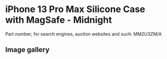 
# iPhone 13 Pro Max Silicone Case with MagSafe - Midnight

Part number, for search engines, auction websites and such: MM2U3ZM/A

## Image gallery

<div style={{ width: "768px" }}>
  <GalleryComponent
    images={[
      {
        original: "/everysource/MM2U3.png",
        thumbnail: "/everypreview/MM2U3.png",
      },
      {
        original: "/everysource/MM2U3_AV1.png",
        thumbnail: "/everypreview/MM2U3_AV1.png",
      },
      {
        original: "/everysource/MM2U3_AV2.png",
        thumbnail: "/everypreview/MM2U3_AV2.png",
      },
      {
        original: "/everysource/MM2U3_AV3.png",
        thumbnail: "/everypreview/MM2U3_AV3.png",
      },
      {
        original: "/everysource/MM2U3_AV4.png",
        thumbnail: "/everypreview/MM2U3_AV4.png",
      }
    ]}
  />
</div>